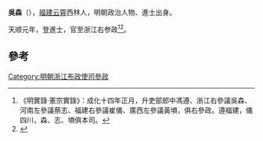 '''吳森'''（{{bd|?||?|}}），[[福建|福建]][[云霄|云霄]]西林人，明朝政治人物、進士出身。

天顺元年，登進士，官至浙江右参政<ref>《明實錄‧憲宗實錄》：成化十四年正月，升吏部郎中馮遵、浙江右參議吳森、河南左參議蔡志、福建右參議崔儀、廣西左參議黃塤，俱右參政。遵福建，儀四川，森、志、塤俱本司。</ref><ref>{{cite news|title=云霄历史进士、举人、贡生名表|url=http://www.yxdlt.com/bencandy.php?fid=25&id=891|accessdate=2013-09-24|newspaper=云霄信息网|archive-date=2013-09-29|archive-url=https://web.archive.org/web/20130929040307/http://www.yxdlt.com/bencandy.php?fid=25&id=891|dead-url=no}}</ref>。

==參考==
{{reflist}}
{{明朝人物小作品}}
{{天順元年丁丑科殿試金榜}}
[[Category:明朝浙江布政使司參政|Category:明朝浙江布政使司參政]]